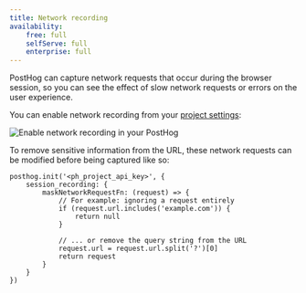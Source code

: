 ```yaml
---
title: Network recording
availability:
    free: full
    selfServe: full
    enterprise: full
---
```


PostHog can capture network requests that occur during the browser session, so you can see the effect of slow network requests or errors on the user experience.

You can enable network recording from your [project settings](https://app.posthog.com/project/settings):

![Enable network recording in your PostHog](../../images/docs/session-replay/enable-session-replay-in-project-settings.png)

To remove sensitive information from the URL, these network requests can be modified before being captured like so:

```js-web
posthog.init('<ph_project_api_key>', {
    session_recording: {
        maskNetworkRequestFn: (request) => {
            // For example: ignoring a request entirely
            if (request.url.includes('example.com')) {
                return null
            }

            // ... or remove the query string from the URL
            request.url = request.url.split('?')[0]
            return request
        }
    }
})
```
